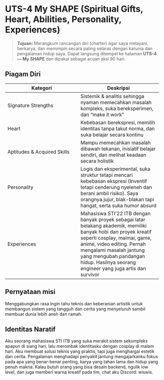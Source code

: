 # UTS-4 My SHAPE (Spiritual Gifts, Heart, Abilities, Personality, Experiences)

> **Tujuan:** Merangkum rancangan diri (charter) agar saya melayani, berkarya, dan memimpin secara paling selaras dengan karunia dan pengalaman hidup saya. Dapat langsung ditempel ke halaman **UTS-4 — My SHAPE** dan dipakai sebagai acuan aksi 90 hari.

## Piagam Diri

| Kategori | Deskripsi |
|----------|-----------|
|Signature Strengths|Sistemik & analitis sehingga nyaman memecahkan masalah kompleks, suka bereksperimen, dan "make it work"|
|Heart|Kebebasan berekspresi, memilih identitas tanpa takut norma, dan suka belajar secara kontinu|
|Aptitudes & Acquired Skills|Mampu memecahkan masalah dibawah tekanan, inisiatif belajar sendiri, dan melihat keadaan secara holistik|
|Personality|Logis dan eksperimental, suka struktur tetapi mencari kebebasan ekspresi (Inventif tetapi cenderung nyeleneh dan berani ambil risiko). Saya orangnya jujur, blak-blakan tapi hangat, serta suka humor absurd|
|Experiences|Mahasiswa STI'22 ITB dengan banyak proyek sebagai latar belakang akademik, memiliki banyak hobi dan proyek kreatif seperti cosplay, maimai, game, anime, video editing. Pernah mengalami masalah jantung yang mengubah pandangan hidup. Hasilnya seorang engineer yang juga artis dan survivor|

## Pernyataan misi  
Menggabungkan rasa ingin tahu teknis dan keberanian artistik untuk membangun sistem yang tangguh dan cerita yang menyeluruh sambil membuat dunia lebih aneh dan ramah.

## Identitas Naratif
Aku seorang mahasiswa STI ITB yang suka merakit sistem sekompleks apapun di siang hari, lalu merombak identitasku dengan cosplay di malam hari. Aku membuat solusi teknis yang praktis, tapi juga menghargai estetik dan cerita. Pengalaman menghadapi penyakit jantung mengajarkanku fokus pada apa yang benar-benar penting, karya yang tahan lama dan hidup yang penuh makna. Kalau butuh orang yang bisa desain backend, ngulik low level, dan juga memberi warna kreatif pada tim, chat aku Discord: wiswis.